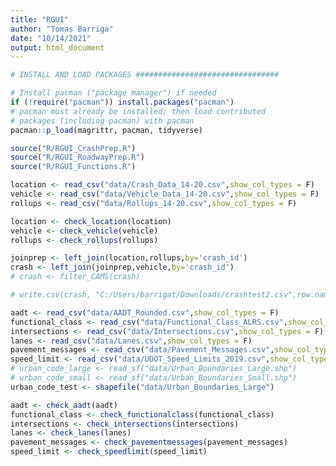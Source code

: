 ```yaml
---
title: "RGUI"
author: "Tomas Barriga"
date: "10/14/2021"
output: html_document
---
```


```r
# INSTALL AND LOAD PACKAGES ################################

# Install pacman ("package manager") if needed
if (!require("pacman")) install.packages("pacman")
# pacman must already be installed; then load contributed
# packages (including pacman) with pacman
pacman::p_load(magrittr, pacman, tidyverse)

source("R/RGUI_CrashPrep.R")
source("R/RGUI_RoadwayPrep.R")
source("R/RGUI_Functions.R")
```

```r
location <- read_csv("data/Crash_Data_14-20.csv",show_col_types = F)
vehicle <- read_csv("data/Vehicle_Data_14-20.csv",show_col_types = F)
rollups <- read_csv("data/Rollups_14-20.csv",show_col_types = F)
```

```r
location <- check_location(location)
vehicle <- check_vehicle(vehicle)
rollups <- check_rollups(rollups)
```

```r
joinprep <- left_join(location,rollups,by='crash_id')
crash <- left_join(joinprep,vehicle,by='crash_id')
# crash <- filter_CAMS(crash)
```

```r
# write.csv(crash, "C:/Users/barrigat/Downloads/crashtest2.csv",row.names = F)
```

```r
aadt <- read_csv("data/AADT_Rounded.csv",show_col_types = F)
functional_class <- read_csv("data/Functional_Class_ALRS.csv",show_col_types = F)
intersections <- read_csv("data/Intersections.csv",show_col_types = F)
lanes <- read_csv("data/Lanes.csv",show_col_types = F)
pavement_messages <- read_csv("data/Pavement_Messages.csv",show_col_types = F)
speed_limit <- read_csv("data/UDOT_Speed_Limits_2019.csv",show_col_types = F)
# urban_code_large <- read_sf("data/Urban_Boundaries_Large.shp")
# urban_code_small <- read_sf("data/Urban_Boundaries_Small.shp")
urban_code_test <- shapefile("data/Urban_Boundaries_Large")
```

```r
aadt <- check_aadt(aadt)
functional_class <- check_functionalclass(functional_class)
intersections <- check_intersections(intersections)
lanes <- check_lanes(lanes)
pavement_messages <- check_pavementmessages(pavement_messages)
speed_limit <- check_speedlimit(speed_limit)
```


